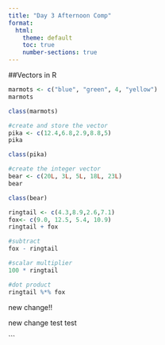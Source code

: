 ```yaml
---
title: "Day 3 Afternoon Comp"
format:
  html:
    theme: default
    toc: true
    number-sections: true
---
```


##Vectors in R

```r
marmots <- c("blue", "green", 4, "yellow")
marmots

```

```r
class(marmots)
```

```r
#create and store the vector 
pika <- c(12.4,6.8,2.9,8.8,5)
pika
```

```r
class(pika)
```
```r
#create the integer vector
bear <- c(20L, 3L, 5L, 18L, 23L)
bear
```

```r
class(bear)
```

```r
ringtail <- c(4.3,8.9,2.6,7.1)
fox<- c(9.0, 12.5, 5.4, 10.9)
ringtail + fox
```

```r
#subtract
fox - ringtail
```
```r
#scalar multiplier
100 * ringtail
```
```r
#dot product
ringtail %*% fox
```

new change!!

new change test test 

```

